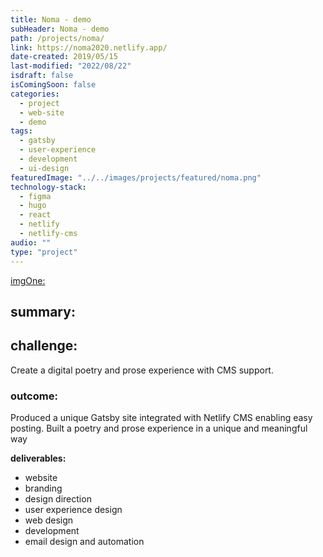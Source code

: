 ```yaml
---
title: Noma - demo
subHeader: Noma - demo
path: /projects/noma/
link: https://noma2020.netlify.app/
date-created: 2019/05/15
last-modified: "2022/08/22"
isdraft: false
isComingSoon: false
categories:
  - project
  - web-site
  - demo
tags:
  - gatsby
  - user-experience
  - development
  - ui-design
featuredImage: "../../images/projects/featured/noma.png"
technology-stack:
  - figma
  - hugo
  - react
  - netlify
  - netlify-cms
audio: ""
type: "project"
---
```


[imgOne:](../assets/images/projects/yogaofwords-showcase-1.png)

## summary:

## challenge:

Create a digital poetry and prose experience with CMS support.

### outcome:

Produced a unique Gatsby site integrated with Netlify CMS enabling easy
posting. Built a poetry and prose experience in a unique and meaningful
way

**deliverables:**

- website
- branding
- design direction
- user experience design
- web design
- development
- email design and automation
